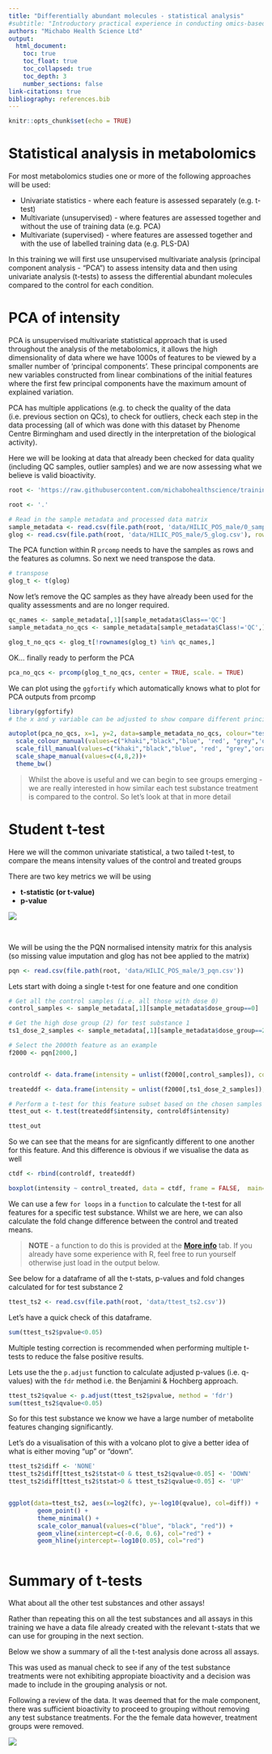 ```yaml
---
title: "Differentially abundant molecules - statistical analysis"
#subtitle: "Introductory practical experience in conducting omics-based grouping"
authors: "Michabo Health Science Ltd"
output: 
  html_document:
    toc: true
    toc_float: true
    toc_collapsed: true
    toc_depth: 3
    number_sections: false
link-citations: true
bibliography: references.bib
---
```


```r
knitr::opts_chunk$set(echo = TRUE)
```

# Statistical analysis in metabolomics

For most metabolomics studies one or more of the following approaches will be used:

* Univariate statistics - where each feature is assessed separately (e.g. t-test)
* Multivariate (unsupervised) - where features are assessed together and without the use of training data (e.g. PCA)
* Multivariate (supervised) - where features are assessed together and with the use of labelled training data (e.g. PLS-DA)

In this training we will first use unsupervised multivariate analysis (principal component analysis - "PCA") to assess intensity data and then using univariate analysis (t-tests) to assess the differential abundant molecules compared to the control for each condition.


# PCA of intensity

PCA is unsupervised multivariate statistical approach that is used throughout the analysis of the metabolomics, it allows the high dimensionality of data where we have 1000s of features to be viewed by a smaller number of 'principal components'. These principal components are new variables constructed from linear combinations of the initial features where the first few principal components have the maximum amount of explained variation.

PCA has multiple applications (e.g. to check the quality of the data (i.e. previous section on QCs), to check for outliers, check each step in the data processing (all of which was done with this dataset by Phenome Centre Birmingham and used directly in the interpretation of the biological activity).

Here we will be looking at data that already been checked for data quality (including QC samples, outlier samples) and we are now assessing what we believe is valid bioactivity.

```r
root <- 'https://raw.githubusercontent.com/michabohealthscience/training-fsa/main'
```


```r
root <- '.'
```



```r
# Read in the sample metadata and processed data matrix
sample_metadata <- read.csv(file.path(root, 'data/HILIC_POS_male/0_sample_metadata_filtered.csv'))
glog <- read.csv(file.path(root, 'data/HILIC_POS_male/5_glog.csv'), row.names = 1)


```


The PCA function within R `prcomp` needs to have the samples as rows and the features
as columns. So next we need transpose the data. 


```r
# transpose 
glog_t <- t(glog)

```

Now let's remove the QC samples as they have already been used for the quality assessments and are no longer required.

```r
qc_names <- sample_metadata[,1][sample_metadata$Class=='QC']
sample_metadata_no_qcs <- sample_metadata[sample_metadata$Class!='QC',]

glog_t_no_qcs <- glog_t[!rownames(glog_t) %in% qc_names,]

```

OK... finally ready to perform the PCA

```r
pca_no_qcs <- prcomp(glog_t_no_qcs, center = TRUE, scale. = TRUE)
```



We can plot using the `ggfortify` which automatically knows what to plot for PCA outputs from prcomp

```r
library(ggfortify)
# the x and y variable can be adjusted to show compare different principal components

autoplot(pca_no_qcs, x=1, y=2, data=sample_metadata_no_qcs, colour="test_substance",  shape="dose_group", frame=TRUE, frame.colour = 'test_substance')+
  scale_colour_manual(values=c("khaki","black","blue", 'red', "grey",'orange', 'magenta', 'yellow', 'green', 'brown', 'purple'))+
  scale_fill_manual(values=c("khaki","black","blue", 'red', "grey",'orange', 'magenta', 'yellow', 'green', 'brown', 'purple'))+
  scale_shape_manual(values=c(4,8,2))+
  theme_bw()

```


> Whilst the above is useful and we can begin to see groups emerging - we are really interested in how similar each test substance treatment is compared to the control. So let's look at that in more detail




# Student t-test

Here we will the common univariate statistical, a two tailed t-test, to compare the means intensity values of the control and treated groups

There are two key metrics we will be using

* **t-statistic (or t-value)**
* **p-value**

![](t-test.png)

&nbsp;


We will be using the the PQN normalised intensity matrix for this analysis (so missing value imputation and glog has not bee applied to the matrix)

```r
pqn <- read.csv(file.path(root, 'data/HILIC_POS_male/3_pqn.csv'))

```

Lets start with doing a single t-test for one feature and one condition

```r
# Get all the control samples (i.e. all those with dose 0)
control_samples <- sample_metadata[,1][sample_metadata$dose_group==0]

# Get the high dose group (2) for test substance 1
ts1_dose_2_samples <- sample_metadata[,1][sample_metadata$dose_group==2 & sample_metadata$test_substance==1]

# Select the 2000th feature as an example
f2000 <- pqn[2000,]


controldf <- data.frame(intensity = unlist(f2000[,control_samples]), control_treated = 'control')

treateddf <- data.frame(intensity = unlist(f2000[,ts1_dose_2_samples]), control_treated = 'treated')

# Perform a t-test for this feature subset based on the chosen samples
ttest_out <- t.test(treateddf$intensity, controldf$intensity)

ttest_out

```

So we can see that the means for are signficantly different to one another for this feature. And this difference is obvious if we visualise the data as well


```r

ctdf <- rbind(controldf, treateddf)

boxplot(intensity ~ control_treated, data = ctdf, frame = FALSE,  main=f2000['feature_name'])

```


We can use a few `for loops` in a `function` to calculate the t-test for all features for a specific test substance. Whilst we are here, we can also calculate the fold change difference between the control and treated means.


> **NOTE** - a function to do this is provided at the [**More info**](6_more_info.html) tab. If you already have some experience with R, feel free to run yourself otherwise just load in the output below. 


See below for a dataframe of all the t-stats, p-values and fold changes calculated for for test substance 2


```r
ttest_ts2 <- read.csv(file.path(root, 'data/ttest_ts2.csv'))
```

Let's have a quick check of this dataframe. 
```r
sum(ttest_ts2$pvalue<0.05)
```

Multiple testing correction is recommended when performing multiple t-tests to reduce the false positive results. 

Lets use the the `p.adjust` function to calculate adjusted p-values (i.e. q-values) with the 
`fdr` method i.e. the Benjamini & Hochberg approach. 


```r
ttest_ts2$qvalue <- p.adjust(ttest_ts2$pvalue, method = 'fdr')
sum(ttest_ts2$qvalue<0.05)
```

So for this test substance we know we have a large number of metabolite features changing significantly.

Let's do a visualisation of this with a volcano plot to give a better idea of what is either moving "up" or "down".

```r


ttest_ts2$diff <- 'NONE'
ttest_ts2$diff[ttest_ts2$tstat<0 & ttest_ts2$qvalue<0.05] <- 'DOWN'
ttest_ts2$diff[ttest_ts2$tstat>0 & ttest_ts2$qvalue<0.05] <- 'UP'


ggplot(data=ttest_ts2, aes(x=log2(fc), y=-log10(qvalue), col=diff)) +
        geom_point() + 
        theme_minimal() +
        scale_color_manual(values=c("blue", "black", "red")) +
        geom_vline(xintercept=c(-0.6, 0.6), col="red") +
        geom_hline(yintercept=-log10(0.05), col="red")



```

# Summary of t-tests
What about all the other test substances and other assays!

Rather than repeating this on all the test substances and all assays in this training we have a data file already created with the relevant t-stats that we can use for grouping in the next section.

Below we show a summary of all the t-test analysis done across all assays.

This was used as manual check to see if any of the test substance treatments were not exhibiting appropiate bioactivity and a decision was made to include in the grouping analysis or not.

Following a review of the data. It was deemed that for the male component, there was sufficient bioactivity to proceed to grouping without removing any test substance treatments. For the the female data however, treatment groups were removed.


![](ttest_summary.png)


